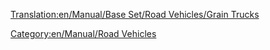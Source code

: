 [[Translation:en/Manual/Base Set/Road Vehicles/Grain Trucks]]
{{en/Manual/Base Set/Road Vehicles/RoadVehicle|name     = Hereford Grain Truck
  |img      = en/Manual/Base Set/Road Vehicles/Hereford Grain Truck.png
  |price    = £4,674 ($9,348) 
  |speed    = 48 km/h (30 mph)
  |annual   = £421 ($842)
  |designed = 1935
  |life     = 15
  |capacity = 20 tonnes of grain
}}
{{en/Manual/Base Set/Road Vehicles/RoadVehicle|name     = Thomas Grain Truck
  |img      = en/Manual/Base Set/Road Vehicles/Thomas Grain Truck.png
  |price    = £5,453 ($10,906)  
  |speed    = 88 km/h (55 mph)
  |annual   = £787 ($1,574)
  |designed = 1979
  |life     = 15
  |capacity = 25 tonnes of grain
}}
{{en/Manual/Base Set/Road Vehicles/RoadVehicle|name     = Goss Grain Truck
  |img      = en/Manual/Base Set/Road Vehicles/Goss Grain Truck.png
  |price    = £5,863 ($11,726) 
  |speed    = 112 km/h (70 mph)
  |annual   = £1,125 ($2,250)
  |designed = 2010
  |life     = 15
  |capacity = 30 tonnes of grain
}}

[[Category:en/Manual/Road Vehicles]]